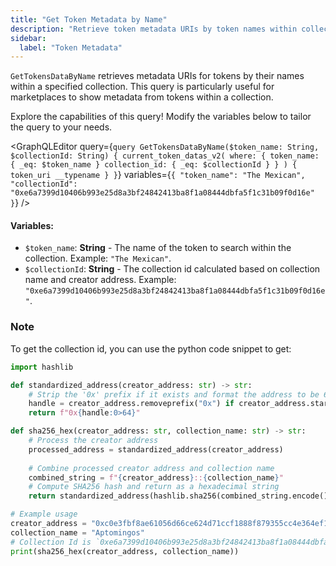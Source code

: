```yaml
---
title: "Get Token Metadata by Name"
description: "Retrieve token metadata URIs by token names within collections for marketplace and NFT platform integration"
sidebar:
  label: "Token Metadata"
---
```




`GetTokensDataByName` retrieves metadata URIs for tokens by their names within a specified collection. This query is particularly useful for marketplaces to show metadata from tokens within a collection.

<Aside type="note">
  Explore the capabilities of this query! Modify the variables below to tailor the query to your needs.
</Aside>

<GraphQLEditor
  query={`query GetTokensDataByName($token_name: String, $collectionId: String) {
  current_token_datas_v2(
    where: {
      token_name: { _eq: $token_name }
      collection_id: { _eq: $collectionId }
    }
  ) {
    token_uri
    __typename
  }
}`}
  variables={`{
  "token_name": "The Mexican",
  "collectionId": "0xe6a7399d10406b993e25d8a3bf24842413ba8f1a08444dbfa5f1c31b09f0d16e"
}`}
/>

#### Variables:

- `$token_name`: **String** - The name of the token to search within the collection. Example: `"The Mexican"`.
- `$collectionId`: **String** - The collection id calculated based on collection name and creator address. Example: `"0xe6a7399d10406b993e25d8a3bf24842413ba8f1a08444dbfa5f1c31b09f0d16e"`.

### Note

To get the collection id, you can use the python code snippet to get:

```python
import hashlib

def standardized_address(creator_address: str) -> str:
    # Strip the '0x' prefix if it exists and format the address to be 64 characters long
    handle = creator_address.removeprefix("0x") if creator_address.startswith("0x") else creator_address
    return f"0x{handle:0>64}"

def sha256_hex(creator_address: str, collection_name: str) -> str:
    # Process the creator address
    processed_address = standardized_address(creator_address)
    
    # Combine processed creator address and collection name
    combined_string = f"{creator_address}::{collection_name}"
    # Compute SHA256 hash and return as a hexadecimal string
    return standardized_address(hashlib.sha256(combined_string.encode()).hexdigest())

# Example usage
creator_address = "0xc0e3fbf8ae61056d66ce624d71ccf1888f879355cc4e364ef117249b5e3160a8"
collection_name = "Aptomingos"
# Collection Id is `0xe6a7399d10406b993e25d8a3bf24842413ba8f1a08444dbfa5f1c31b09f0d16e`
print(sha256_hex(creator_address, collection_name))

```
